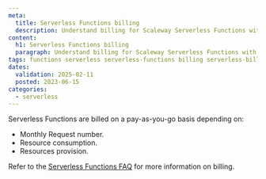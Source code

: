 ```yaml
---
meta:
  title: Serverless Functions billing
  description: Understand billing for Scaleway Serverless Functions with this guide.
content:
  h1: Serverless Functions billing
  paragraph: Understand billing for Scaleway Serverless Functions with this guide.
tags: functions serverless serverless-functions billing serverless-billing serverless-functions-billing
dates:
  validation: 2025-02-11
  posted: 2023-06-15
categories:
  - serverless
---
```


Serverless Functions are billed on a pay-as-you-go basis depending on:

* Monthly Request number.
* Resource consumption.
* Resources provision.

Refer to the [Serverless Functions FAQ](/faq/serverless-functions/#how-am-i-billed-for-serverless-functions) for more information on billing.